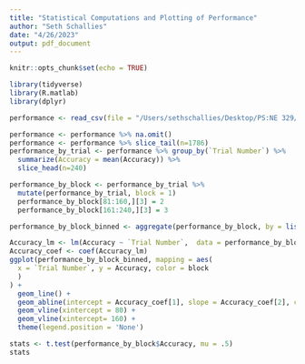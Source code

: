 ```yaml
---
title: "Statistical Computations and Plotting of Performance"
author: "Seth Schallies"
date: "4/26/2023"
output: pdf_document
---
```


```r
knitr::opts_chunk$set(echo = TRUE)

library(tidyverse)
library(R.matlab)
library(dplyr)

```

```r
performance <- read_csv(file = "/Users/sethschallies/Desktop/PS:NE 329/Experiments/Processed Data/performance_csv.csv")
```

```r
performance <- performance %>% na.omit()
performance <- performance %>% slice_tail(n=1786)
performance_by_trial <- performance %>% group_by(`Trial Number`) %>%
  summarize(Accuracy = mean(Accuracy)) %>%
  slice_head(n=240)

performance_by_block <- performance_by_trial %>%
  mutate(performance_by_trial, block = 1)
  performance_by_block[81:160,][3] = 2
  performance_by_block[161:240,][3] = 3

performance_by_block_binned <- aggregate(performance_by_block, by = list(cut(performance_by_block$`Trial Number`, seq(0,240,8))), mean)


```

```r
Accuracy_lm <- lm(Accuracy ~ `Trial Number`,  data = performance_by_block)
Accuracy_coef <- coef(Accuracy_lm)
ggplot(performance_by_block_binned, mapping = aes(
  x = `Trial Number`, y = Accuracy, color = block
  )
) + 
  geom_line() + 
  geom_abline(intercept = Accuracy_coef[1], slope = Accuracy_coef[2], col = 'lightblue') + 
  geom_vline(xintercept = 80) +
  geom_vline(xintercept= 160) + 
  theme(legend.position = 'None') 
```
```r
stats <- t.test(performance_by_block$Accuracy, mu = .5)
stats
```

